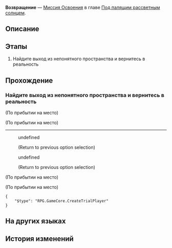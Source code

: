 {{Дополнить|Диалоги.}}
{{Миссия Инфобокс
|id              = 1011402
|Название        = 
|Изображение     = Миссия Освоения Возвращение.png
|Тип             = Миссия Освоения
|События         = 
|Глава           = Под палящим рассветным солнцем
|Условия         = Завершена [[Миссия Освоения]] ''[[А зори здесь...]]''
|Персонажи       = Воля хранительницы; Первопроходец
|СтартЛокация    = [[Ярило-VI]] — [[Пространство Пути]]
|Локации         = Пространство Пути
|Предыдущая      = А зори здесь...
|Следующая       = Опасное болото
|Награды         = 
}}
'''Возвращение''' — [[Миссия Освоения]] в главе [[Под палящим рассветным солнцем]].

==Описание==
{{Описание|<!--официальное описание из Перекрёстка судеб-->}}

==Этапы==
# Найдите выход из непонятного пространства и вернитесь в реальность

==Прохождение==
{{Дополнить}}

:{{tx}}
{{Диалог Конец}}

===Найдите выход из непонятного пространства и вернитесь в реальность===
{{Описание миссии|локация=Пространство Пути|Вы просыпаетесь в этом странном месте, окутанном звёздным небом и янтарной судьбой.<br />Вы помните, как Коколия пронзила вас копьём, - это загробный мир? Но ваше сознание такое же ясное, а тело лёгкое, как всегда... Вы слышите мощный голос в голове, который говорит вам: «Я ещё живу».<br />Возможно, ваши напарники всё ещё сражаются с Коколией. Вам нужно найти способ вернуться к ним.}}
{{Диалог Начало}}
;(По прибытии на место)

;(По прибытии на место)
----
<!--Unknown TalkSentence: 201333309-->
<!--Unknown TalkSentence: 201333310-->
<!--Unknown TalkSentence: 201333311-->
:{{Диалог|Стрелка}} undefined
:<!--Unknown TalkSentence: 201333313-->
:<!--Unknown TalkSentence: 201333314-->
:<!--Unknown TalkSentence: 201333315-->
:<!--Unknown TalkSentence: 201333316-->
:<!--Unknown TalkSentence: 201333317-->
:<!--Unknown TalkSentence: 201333318-->
:;(Return to previous option selection)
:{{Диалог|Стрелка}} undefined
:<!--Unknown TalkSentence: 201333315-->
:<!--Unknown TalkSentence: 201333316-->
:<!--Unknown TalkSentence: 201333317-->
:<!--Unknown TalkSentence: 201333318-->
:;(Return to previous option selection)
;(По прибытии на место)

;(По прибытии на место)
<pre>{
	"$type": "RPG.GameCore.CreateTrialPlayer"
}</pre>
{{Диалог Конец}}

==На других языках==
{{На других языках
|en   = The Return
|zhs  = 回归
|zht  = 回歸
|ja   = リターンズ
|ko   = 복귀
|es   = El regreso
|fr   = Le retour
|ru   = Возвращение
|th   = หวนคืน
|vi   = Trở Lại...
|de   = Die Rückkehr
|id   = Kembali
|pt   = O Retorno
}}

==История изменений==
{{История изменений|2.7}}
